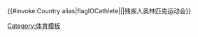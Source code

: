 {{#invoke:Country alias|flagIOCathlete|{{{1|}}}|{{{2}}}|{{{3|}}}残疾人奥林匹克运动会}}<noinclude>
{{Documentation}}
[[Category:体育模板]]
</noinclude>